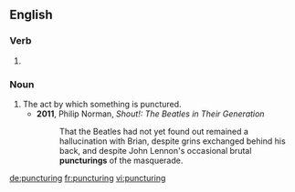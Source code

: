 ==English==

===Verb===
{{head|en|present participle}}

# {{present participle of|puncture|lang=en}}

===Noun===
{{en-noun}}

# The act by which something is punctured.
#* '''2011''', Philip Norman, ''Shout!: The Beatles in Their Generation''
#*: That the Beatles had not yet found out remained a hallucination with Brian, despite grins exchanged behind his back, and despite John Lennon's occasional brutal '''puncturings''' of the masquerade.

[[de:puncturing]]
[[fr:puncturing]]
[[vi:puncturing]]